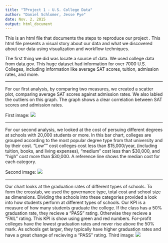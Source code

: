 ```yaml
---
title: "TProject 1 - U.S. College Data"
author: "Daniel Schlomer, Jesse Pye"
date: Nov. 2, 2015
output: html_document
---
```


This is an html file that documents the steps to reproduce our project . This html file presents a visual story about our data and what we discovered about our data using visualization and workflow techniques.

The first thing we did was locate a source of data. We used college data from data.gov. This huge dataset had information for over 7000 U.S. Colleges, including information like average SAT scores, tuition, admission rates, and more.

***

For our first analysis, by comparing two measures, we created a scatter plot, comparing average SAT scores against admission rates. We also labled the outliers on this graph. The graph shows a clear correlation between SAT scores and admission rates.

First image:
![](Scatterplot.jpg)

***

For our second analysis, we looked at the cost of persuing different degrees at schools with 20,000 students or more. In this bar chart, colleges are grouped according to the most popular degree type from that university and by their cost. "Low"" cost colleges cost less than $15,000/year, (including tuition, books, and living expenses), "medium" cost less than $30,000, and "high" cost more than $30,000. A reference line shows the median cost for each category.

Second image:
![](Bar Chart.jpg)

***

Our chart looks at the graduation rates of different types of schools. To form the crosstab, we used the governance type, total cost and school size as dimensions. Dividing the schools into these categories provided a look into how students perform at different types of schools. Our KPI is a measure of how many students graduate the college. If the class has a 50% graduation rate, they recieve a "PASS" rating. Otherwise they recieve a "FAIL" rating. This KPI is show using green and red numbers. For-profit colleges have the lowest graduation rates and never rise above the 50% mark. As schools get larger, they typically have higher graduation rates and have a great change of recieving a "PASS" rating.
Third image:
![](Crosstab w KPI.jpg)